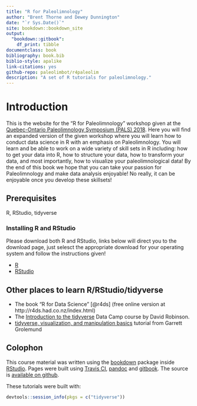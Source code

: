 ```yaml
--- 
title: "R for Paleolimnology"
author: "Brent Thorne and Dewey Dunnington"
date: "`r Sys.Date()`"
site: bookdown::bookdown_site
output: 
  "bookdown::gitbook":
    df_print: tibble
documentclass: book
bibliography: book.bib
biblio-style: apalike
link-citations: yes
github-repo: paleolimbot/r4paleolim
description: "A set of R tutorials for paleolimnology."
---
```


# Introduction {-}

This is the website for the “R for Paleolimnology” workshop given at the [Quebec-Ontario Paleolimnology Symposium (PALS) 2018](http://www.pals2017.com/). Here you will find an expanded version of the given workshop where you will learn how to conduct data science in R with an emphasis on Paleolimnology. You will learn and be able to work on a wide variety of skill sets in R including: how to get your data into R, how to structure your data, how to transform your data, and most importantly, how to visualize your paleolimnological data! By the end of this book we hope that you can take your passion for Paleolimnology and make data analysis enjoyable! No really, it can be enjoyable once you develop these skillsets!

## Prerequisites

R, RStudio, tidyverse

### Installing R and RStudio

Please download both R and RStudio, links below will direct you to the download page, just selesct the appropriate download for your operating system and follow the instructions given!

- [R](https://cran.r-project.org/)
- [RStudio](https://www.rstudio.com/products/rstudio/download/#download)


## Other places to learn R/RStudio/tidyverse

- The book "R for Data Science" [@r4ds] (free online version at http://r4ds.had.co.nz/index.html)
- The [Introduction to the tidyverse](https://www.datacamp.com/courses/introduction-to-the-tidyverse) Data Camp course by David Robinson.
- [tidyverse, visualization, and manipulation basics](https://www.rstudio.com/resources/webinars/tidyverse-visualization-and-manipulation-basics/) tutorial from Garrett Grolemund

## Colophon

This course material was written using the [bookdown](https://bookdown.org/) package inside [RStudio](https://www.rstudio.com/). Pages were built using [Travis CI](http://travis-ci.org), [pandoc](http://pandoc.org/) and [gitbook](https://www.gitbook.com/). The source is [available on github](http://github.com/paleolimbot/r4paleolim).

These tutorials were built with:

```r
devtools::session_info(pkgs = c("tidyverse"))
```
